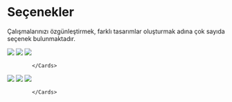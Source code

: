 
# Seçenekler

Çalışmalarınızı özgünleştirmek, farklı tasarımlar oluşturmak adına çok sayıda seçenek bulunmaktadır.




  <Cards >
              <Card title="Video Birleştir" image href="/ortak/secenekler/video-birlestir">
                        <Image src={videobirlestir} />
              </Card>
              <Card title="Görsel Ekle" image href="/ortak/secenekler/gorsel-ekle">
                        <Image src={gorselekle} />
              </Card>
              <Card title="Görsel Ekle(T)" image href="/ortak/secenekler/gorsel-ekle-t">
                        <Image src={gorselekletransparan} />
              </Card>

            </Cards>


            
  <Cards >
              <Card title="Logo Ekle" image href="/ortak/secenekler/logo-ekle">
                        <Image src={logoekle} />
              </Card>
              <Card title="Ses Ekle" image href="/ortak/secenekler/ses-ekle">
                        <Image src={sesekle} />
              </Card>
              <Card title="Intro/Outro Ekle" image href="/ortak/secenekler/intro-outro-ekle">
                        <Image src={introoutroekle} />
              </Card>

            </Cards>